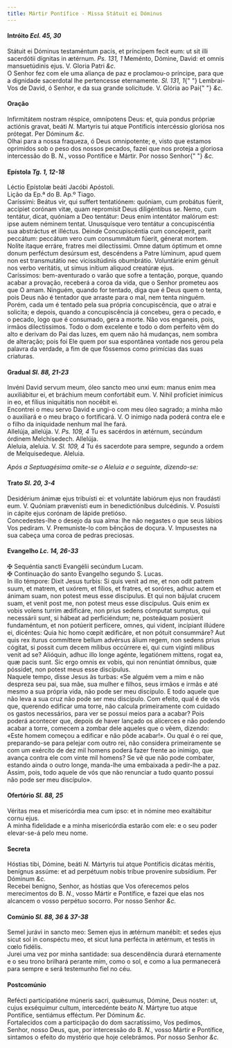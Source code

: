 ```yaml
---
title: Mártir Pontífice - Missa Státuit ei Dóminus
---
```


<h4 class="text-center">
  Intróito <em>Ecl. 45, 30</em>
</h4>
<div class="grid grid-cols-2 gap-5">
  <div class="col-6 dropcaps text-justify">
    Státuit ei Dóminus testaméntum pacis, et príncipem fecit eum: ut sit illi
    sacerdótii dígnitas in ætérnum. <em>Ps. 131, 1</em> Meménto, Dómine, David:
    et omnis mansuetúdinis ejus. V. Gloria Patri <em>&c.</em>
  </div>
  <div class="col-6 dropcaps text-justify">
    O Senhor fez com ele uma aliança de paz e proclamou-o príncipe, para que a
    dignidade sacerdotal lhe pertencesse eternamente. <em>Sl. 131, 1</em>{" "}
    Lembrai-Vos de David, ó Senhor, e da sua grande solicitude. V. Glória ao Pai{" "}
    <em>&c.</em>
  </div>
</div>

<h4 class="text-center">Oração</h4>
<div class="grid grid-cols-2 gap-5">
  <div class="col-6 dropcaps text-justify">
    Infirmitátem nostram réspice, omnípotens Deus: et, quia pondus própriæ
    actiónis gravat, beáti <em>N. </em>Martyris tui atque Pontíficis intercéssio
    gloriósa nos prótegat. Per Dóminum <em>&c.</em>
  </div>
  <div class="col-6 dropcaps text-justify">
    Olhai para a nossa fraqueza, ó Deus omnipotente; e, visto que estamos
    oprimidos sob o peso dos nossos pecados, fazei que nos proteja a gloriosa
    intercessão do B. <em>N.</em>, vosso Pontífice e Mártir. Por nosso Senhor{" "}
    <em>&c.</em>
  </div>
</div>

<h4 class="text-center">
  Epístola <em>Tg. 1, 12-18</em>
</h4>
<div class="grid grid-cols-2 gap-5">
  <div class="col-6 text-justify">Léctio Epístolæ beáti Jacóbi Apóstoli.</div>
  <div class="col-6 text-justify">Lição da Ep.ª do B. Ap.º Tiago.</div>
  <div class="col-6 dropcaps text-justify">
    Caríssimi: Beátus vir, qui suffert tentatiónem: quóniam, cum probátus
    fúerit, accípiet corónam vitæ, quam repromísit Deus diligéntibus se. Nemo,
    cum tentátur, dicat, quóniam a Deo tentátur: Deus enim intentátor malórum
    est: ipse autem néminem tentat. Unusquísque vero tentátur a concupiscéntia
    sua abstráctus et illéctus. Deinde Concupiscéntia cum concéperit, parit
    peccátum: peccátum vero cum consummátum fúerit, génerat mortem. Nolíte
    itaque erráre, fratres mei dilectíssimi. Omne datum óptimum et omne donum
    perféctum desúrsum est, descéndens a Patre lúminum, apud quem non est
    transmutátio nec vicissitúdinis obumbrátio. Voluntárie enim génuit nos verbo
    veritátis, ut simus inítium aliquod creatúræ ejus.
  </div>
  <div class="col-6 dropcaps text-justify">
    Caríssimos: bem-aventurado o varão que sofre a tentação, porque, quando
    acabar a provação, receberá a coroa da vida, que o Senhor prometeu aos que O
    amam. Ninguém, quando for tentado, diga que é Deus quem o tenta, pois Deus
    não é tentador que arraste para o mal, nem tenta ninguém. Porém, cada um é
    tentado pela sua própria concupiscência, que o atrai e solicita; e depois,
    quando a concupiscência já concebeu, gera o pecado, e o pecado, logo que é
    consumado, gera a morte. Não vos enganeis, pois, irmãos dilectíssimos. Todo
    o dom excelente e todo o dom perfeito vêm do alto e derivam do Pai das
    luzes, em quem não há mudanças, nem sombra de alteração; pois foi Ele quem
    por sua espontânea vontade nos gerou pela palavra da verdade, a fim de que
    fôssemos como primícias das suas criaturas.
  </div>
</div>

<h4 class="text-center">
  Gradual <em>Sl. 88, 21-23</em>
</h4>
<div class="grid grid-cols-2 gap-5">
  <div class="col-6 dropcaps text-justify">
    Invéni David servum meum, óleo sancto meo unxi eum: manus enim mea
    auxiliábitur ei, et bráchium meum confortábit eum. V. Nihil profíciet
    inimícus in eo, et fílius iniquitátis non nocébit ei.
  </div>
  <div class="col-6 dropcaps text-justify">
    Encontrei o meu servo David e ungi-o com meu óleo sagrado; a minha mão o
    auxiliará e o meu braço o fortificará. V. O inimigo nada poderá contra ele e
    o filho da iniquidade nenhum mal lhe fará.
  </div>
  <div class="col-6 text-justify">
    Allelúja, allelúja. V. <em>Ps. 109, 4</em> Tu es sacérdos in ætérnum,
    secúndum órdinem Melchísedech. Allelúja.
  </div>
  <div class="col-6 text-justify">
    Aleluia, aleluia. V. <em>Sl. 109, 4</em> Tu és sacerdote para sempre,
    segundo a ordem de Melquisedeque. Aleluia.
  </div>
</div>

<em>Após a Septuagésima omite-se o Aleluia e o seguinte, dizendo-se:</em>

<h4 class="text-center">
  Trato <em>Sl. 20, 3-4</em>
</h4>
<div class="grid grid-cols-2 gap-5">
  <div class="col-6 dropcaps text-justify">
    Desidérium ánimæ ejus tribuísti ei: et voluntáte labiórum ejus non fraudásti
    eum. V. Quóniam prævenísti eum in benedictiónibus dulcédinis. V. Posuísti in
    cápite ejus corónam de lápide pretióso.
  </div>
  <div class="col-6 dropcaps text-justify">
    Concedestes-lhe o desejo da sua alma: lhe não negastes o que seus lábios Vos
    pediram. V. Premuniste-lo com bênçãos de doçura. V. Impusestes na sua cabeça
    uma coroa de pedras preciosas.
  </div>
</div>

<h4 class="text-center">
  Evangelho <em>Lc. 14, 26-33</em>
</h4>
<div class="grid grid-cols-2 gap-5">
  <div class="col-6 text-justify">
    <span class="text-danger">&#10016;</span> Sequéntia sancti Evangélii
    secúndum Lucam.
  </div>
  <div class="col-6 text-justify">
    <span class="text-danger">&#10016;</span> Continuação do santo Evangelho
    segundo S. Lucas.
  </div>
  <div class="col-6 dropcaps text-justify">
    In illo témpore: Dixit Jesus turbis: Si quis venit ad me, et non odit patrem
    suum, et matrem, et uxórem, et fílios, et fratres, et soróres, adhuc autem
    et ánimam suam, non potest meus esse discípulus. Et qui non bájulat crucem
    suam, et venit post me, non potest meus esse discípulus. Quis enim ex vobis
    volens turrim ædificáre, non prius sedens cómputat sumptus, qui necessárii
    sunt, si hábeat ad perficiéndum; ne, posteáquam posúerit fundaméntum, et non
    potúerit perfícere, omnes, qui vident, incípiant illúdere ei, dicéntes: Quia
    hic homo cœpit ædificáre, et non pótuit consummáre? Aut quis rex iturus
    commíttere bellum advérsus álium regem, non sedens prius cógitat, si possit
    cum decem mílibus occúrrere ei, qui cum vigínti mílibus venit ad se?
    Alióquin, adhuc illo longe agénte, legatiónem mittens, rogat ea, quæ pacis
    sunt. Sic ergo omnis ex vobis, qui non renúntiat ómnibus, quæ póssidet, non
    potest meus esse discípulus.
  </div>
  <div class="col-6 dropcaps text-justify">
    Naquele tempo, disse Jesus às turbas: «Se alguém vem a mim e não despreza
    seu pai, sua mãe, sua mulher e filhos, seus irmãos e irmãs e até mesmo a sua
    própria vida, não pode ser meu discípulo. E todo aquele que não leva a sua
    cruz não pode ser meu discípulo. Com efeito, qual é de vós que, querendo
    edificar uma torre, não calcula primeiramente com cuidado os gastos
    necessários, para ver se possui meios para a acabar? Pois poderá acontecer
    que, depois de haver lançado os alicerces e não podendo acabar a torre,
    comecem a zombar dele aqueles que o vêem, dizendo: «Este homem começou a
    edificar e não pôde acabar!». Ou qual é o rei que, preparando-se para
    pelejar com outro rei, não considera primeiramente se com um exército de dez
    mil homens poderá fazer frente ao inimigo, que avança contra ele com vinte
    mil homens? Se vê que não pode combater, estando ainda o outro longe,
    manda-lhe uma embaixada a pedir-lhe a paz. Assim, pois, todo aquele de vós
    que não renunciar a tudo quanto possui não pode ser meu discípulo».
  </div>
</div>

<h4 class="text-center">
  Ofertório <em>Sl. 88, 25</em>
</h4>
<div class="grid grid-cols-2 gap-5">
  <div class="col-6 dropcaps text-justify">
    Véritas mea et misericórdia mea cum ipso: et in nómine meo exaltábitur cornu
    ejus.
  </div>
  <div class="col-6 dropcaps text-justify">
    A minha fidelidade e a minha misericórdia estarão com ele: e o seu poder
    elevar-se-á pelo meu nome.
  </div>
</div>

<h4 class="text-center">Secreta</h4>
<div class="grid grid-cols-2 gap-5">
  <div class="col-6 dropcaps text-justify">
    Hóstias tibi, Dómine, beáti <em>N. </em>Mártyris tui atque Pontíficis
    dicátas méritis, benígnus assúme: et ad perpétuum nobis tríbue proveníre
    subsídium. Per Dóminum <em>&c.</em>
  </div>
  <div class="col-6 dropcaps text-justify">
    Recebei benigno, Senhor, as hóstias que Vos oferecemos pelos merecimentos do
    B. <em>N.</em>, vosso Mártir e Pontífice, e fazei que elas nos alcancem o
    vosso perpétuo socorro. Por nosso Senhor <em>&c.</em>
  </div>
</div>

<h4 class="text-center">
  Comúnio <em>Sl. 88, 36 & 37-38</em>
</h4>
<div class="grid grid-cols-2 gap-5">
  <div class="col-6 dropcaps text-justify">
    Semel jurávi in sancto meo: Semen ejus in ætérnum manébit: et sedes ejus
    sicut sol in conspéctu meo, et sicut luna perfécta in ætérnum, et testis in
    cœlo fidélis.
  </div>
  <div class="col-6 dropcaps text-justify">
    Jurei uma vez por minha santidade: sua descendência durará eternamente e o
    seu trono brilhará perante mim, como o sol, e como a lua permanecerá para
    sempre e será testemunho fiel no céu.
  </div>
</div>

<h4 class="text-center">Postcomúnio</h4>
<div class="grid grid-cols-2 gap-5">
  <div class="col-6 dropcaps text-justify">
    Refécti participatióne múneris sacri, quǽsumus, Dómine, Deus noster: ut,
    cujus exséquimur cultum, intercedénte beáto <em>N. </em>Mártyre tuo atque
    Pontífice, sentiámus efféctum. Per Dóminum <em>&c.</em>
  </div>
  <div class="col-6 dropcaps text-justify">
    Fortalecidos com a participação do dom sacratíssimo, Vos pedimos, Senhor,
    nosso Deus, que, por intercessão do B. <em>N.</em>, vosso Mártir e
    Pontífice, sintamos o efeito do mystério que hoje celebrámos. Por nosso
    Senhor <em>&c.</em>
  </div>
</div>
